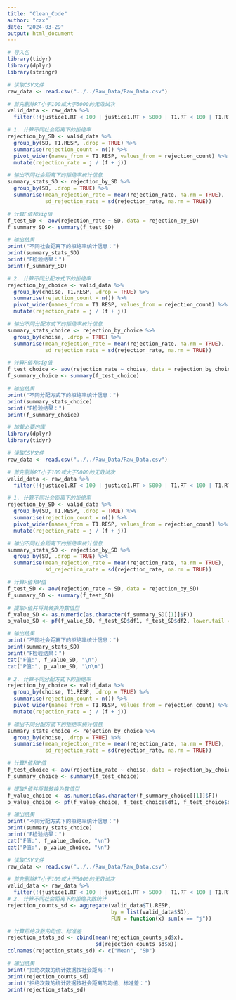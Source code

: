 ---
title: "Clean_Code"
author: "czx"
date: "2024-03-29"
output: html_document
---

```{r Package, warning = FALSE,message = FALSE}
# 导入包
library(tidyr)
library(dplyr)
library(stringr)
```


```{r}
# 读取CSV文件
raw_data <- read.csv("../../Raw_Data/Raw_Data.csv")

# 首先删除RT小于100或大于5000的无效试次
valid_data <- raw_data %>%
  filter(!(justice1.RT < 100 | justice1.RT > 5000 | T1.RT < 100 | T1.RT > 5000))

# 1. 计算不同社会距离下的拒绝率
rejection_by_SD <- valid_data %>%
  group_by(SD, T1.RESP, .drop = TRUE) %>%
  summarise(rejection_count = n()) %>%
  pivot_wider(names_from = T1.RESP, values_from = rejection_count) %>%
  mutate(rejection_rate = j / (f + j))

# 输出不同社会距离下的拒绝率统计信息
summary_stats_SD <- rejection_by_SD %>%
  group_by(SD, .drop = TRUE) %>%
  summarise(mean_rejection_rate = mean(rejection_rate, na.rm = TRUE),
            sd_rejection_rate = sd(rejection_rate, na.rm = TRUE))

# 计算F值和sig值
f_test_SD <- aov(rejection_rate ~ SD, data = rejection_by_SD)
f_summary_SD <- summary(f_test_SD)

# 输出结果
print("不同社会距离下的拒绝率统计信息：")
print(summary_stats_SD)
print("F检验结果：")
print(f_summary_SD)

# 2. 计算不同分配方式下的拒绝率
rejection_by_choice <- valid_data %>%
  group_by(choise, T1.RESP, .drop = TRUE) %>%
  summarise(rejection_count = n()) %>%
  pivot_wider(names_from = T1.RESP, values_from = rejection_count) %>%
  mutate(rejection_rate = j / (f + j))

# 输出不同分配方式下的拒绝率统计信息
summary_stats_choice <- rejection_by_choice %>%
  group_by(choise, .drop = TRUE) %>%
  summarise(mean_rejection_rate = mean(rejection_rate, na.rm = TRUE),
            sd_rejection_rate = sd(rejection_rate, na.rm = TRUE))

# 计算F值和sig值
f_test_choice <- aov(rejection_rate ~ choise, data = rejection_by_choice)
f_summary_choice <- summary(f_test_choice)

# 输出结果
print("不同分配方式下的拒绝率统计信息：")
print(summary_stats_choice)
print("F检验结果：")
print(f_summary_choice)

```


```{r}
# 加载必要的库
library(dplyr)
library(tidyr)

# 读取CSV文件
raw_data <- read.csv("../../Raw_Data/Raw_Data.csv")

# 首先删除RT小于100或大于5000的无效试次
valid_data <- raw_data %>%
  filter(!(justice1.RT < 100 | justice1.RT > 5000 | T1.RT < 100 | T1.RT > 5000))

# 1. 计算不同社会距离下的拒绝率
rejection_by_SD <- valid_data %>%
  group_by(SD, T1.RESP, .drop = TRUE) %>%
  summarise(rejection_count = n()) %>%
  pivot_wider(names_from = T1.RESP, values_from = rejection_count) %>%
  mutate(rejection_rate = j / (f + j))

# 输出不同社会距离下的拒绝率统计信息
summary_stats_SD <- rejection_by_SD %>%
  group_by(SD, .drop = TRUE) %>%
  summarise(mean_rejection_rate = mean(rejection_rate, na.rm = TRUE),
            sd_rejection_rate = sd(rejection_rate, na.rm = TRUE))

# 计算F值和P值
f_test_SD <- aov(rejection_rate ~ SD, data = rejection_by_SD)
f_summary_SD <- summary(f_test_SD)

# 提取F值并将其转换为数值型
f_value_SD <- as.numeric(as.character(f_summary_SD[[1]]$F))
p_value_SD <- pf(f_value_SD, f_test_SD$df1, f_test_SD$df2, lower.tail = FALSE)

# 输出结果
print("不同社会距离下的拒绝率统计信息：")
print(summary_stats_SD)
print("F检验结果：")
cat("F值:", f_value_SD, "\n")
cat("P值:", p_value_SD, "\n\n")

# 2. 计算不同分配方式下的拒绝率
rejection_by_choice <- valid_data %>%
  group_by(choise, T1.RESP, .drop = TRUE) %>%
  summarise(rejection_count = n()) %>%
  pivot_wider(names_from = T1.RESP, values_from = rejection_count) %>%
  mutate(rejection_rate = j / (f + j))

# 输出不同分配方式下的拒绝率统计信息
summary_stats_choice <- rejection_by_choice %>%
  group_by(choise, .drop = TRUE) %>%
  summarise(mean_rejection_rate = mean(rejection_rate, na.rm = TRUE),
            sd_rejection_rate = sd(rejection_rate, na.rm = TRUE))

# 计算F值和P值
f_test_choice <- aov(rejection_rate ~ choise, data = rejection_by_choice)
f_summary_choice <- summary(f_test_choice)

# 提取F值并将其转换为数值型
f_value_choice <- as.numeric(as.character(f_summary_choice[[1]]$F))
p_value_choice <- pf(f_value_choice, f_test_choice$df1, f_test_choice$df2, lower.tail = FALSE)

# 输出结果
print("不同分配方式下的拒绝率统计信息：")
print(summary_stats_choice)
print("F检验结果：")
cat("F值:", f_value_choice, "\n")
cat("P值:", p_value_choice, "\n")

```

```{r}
# 读取CSV文件
raw_data <- read.csv("../../Raw_Data/Raw_Data.csv")

# 首先删除RT小于100或大于5000的无效试次
valid_data <- raw_data %>%
  filter(!(justice1.RT < 100 | justice1.RT > 5000 | T1.RT < 100 | T1.RT > 5000))
# 2. 计算不同社会距离下的拒绝次数统计
rejection_counts_sd <- aggregate(valid_data$T1.RESP, 
                                 by = list(valid_data$SD), 
                                 FUN = function(x) sum(x == "j"))

# 计算拒绝次数的均值、标准差
rejection_stats_sd <- cbind(mean(rejection_counts_sd$x),
                            sd(rejection_counts_sd$x))
colnames(rejection_stats_sd) <- c("Mean", "SD")

# 输出结果
print("拒绝次数的统计数据按社会距离：")
print(rejection_counts_sd)
print("拒绝次数的统计数据按社会距离的均值、标准差：")
print(rejection_stats_sd)
```

